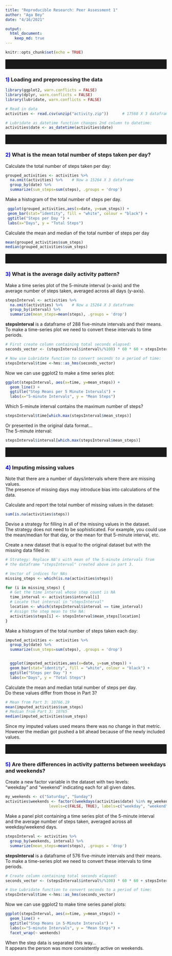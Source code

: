 ```yaml
---
title: "Reproducible Research: Peer Assessment 1"
author: "Aga Bey"
date: "4/16/2021"

output: 
  html_document:
    keep_md: true
---
```


```r
knitr::opts_chunk$set(echo = TRUE)
```
<hr style="height:30px">
<font color="blue"><h3>1)</font> Loading and preprocessing the data</h3>


```r
library(ggplot2, warn.conflicts = FALSE)
library(dplyr, warn.conflicts = FALSE)
library(lubridate, warn.conflicts = FALSE)

# Read in data
activities <- read.csv(unzip("activity.zip"))      # 17568 X 3 dataframe

# Lubridate as_datetime function changes 2nd column to datetime:
activities$date <- as_datetime(activities$date) 


```
<hr style="height:30px">
<font color="blue"><h3>2)</font> What is the mean total number of steps taken per day?</h3>

<p>Calculate the total number of steps taken per day:   


```r
grouped_activities <- activities %>% 
  na.omit(activities) %>%    # Now a 15264 X 3 dataframe
  group_by(date) %>%
  summarize(sum_steps=sum(steps), .groups = 'drop') 
```

Make a histogram of the total number of steps per day.       

 ```r
  ggplot(grouped_activities,aes(x=date, y=sum_steps)) + 
  geom_bar(stat="identity", fill = "white", colour = "black") +
  ggtitle("Steps per Day ") +
  labs(x="Days", y = "Total Steps")
```

<p>
Calculate the mean and median of the total number of steps per day

 ```r
mean(grouped_activities$sum_steps)
median(grouped_activities$sum_steps)
```
<hr style="height:30px">
<font color="blue"><h3>3)</font> What is the average daily activity pattern?</h3>
Make a time series plot of the 5-minute interval (x-axis) and the    
average number of steps taken, averaged across all days (y-axis).

```r
stepsInterval <- activities %>%
  na.omit(activities) %>%    # Now a 15264 X 3 dataframe
  group_by(interval) %>%
  summarize(mean_steps=mean(steps), .groups = 'drop') 
```

**stepsInterval** is a dataframe of 288 five-minute intervals and their means.   
To make a time-series plot we need to convert these intervals to time periods.

```r

# First create column containing total seconds elapsed:
seconds_vector <- (stepsInterval$interval%/%100) * 60 * 60 + stepsInterval$interval%%100 *60

# Now use Lubridate function to convert seconds to a period of time:
stepsInterval$time <-hms::as_hms(seconds_vector)

```
Now we can use ggplot2 to make a time series plot:

```r


ggplot(stepsInterval, aes(x=time, y=mean_steps)) + 
  geom_line() +
  ggtitle("Step Means per 5 Minute Intervals") +
  labs(x="5-minute Intervals", y = "Mean Steps")

```

Which 5-minute interval contains the maximum number of steps?

```r
stepsInterval$time[which.max(stepsInterval$mean_steps)]
```

Or presented in the original data format...  
The 5-minute interval:

```r
stepsInterval$interval[which.max(stepsInterval$mean_steps)]

```



<hr style="height:30px">
<font color="blue"><h3>4)</font> Imputing missing values</h3>

Note that there are a number of days/intervals where there are missing values.  
The presence of missing days may introduce bias into calculations of the data.


<p>
Calculate and report the total number of missing values in the dataset:
</p>
```r
sum(is.na(activities$steps)) 
```


Devise a strategy for filling in all of the missing values in the dataset.  
The strategy does not need to be sophisticated. For example, you could use  
the mean/median for that day, or the mean for that 5-minute interval, etc.

Create a new dataset that is equal to the original dataset but with the missing data filled in:


```r

# Strategy: Replace NA's with mean of the 5-minute intervals from
# the dataframe "stepsInterval" created above in part 3.

# Vector of indices for NAs
missing_steps <- which(is.na(activities$steps)) 

for (i in missing_steps) {
  # Get the time interval whose step count is NA
  time_interval <- activities$interval[i]
  # Locate that interval in "stepsInterval"
  location <- which(stepsInterval$interval == time_interval)
  # Assign the step mean to the NA:
  activities$steps[i] <- stepsInterval$mean_steps[location]
}
```

Make a histogram of the total number of steps taken each day: 

```r
imputed_activities <- activities %>% 
  group_by(date) %>%
  summarize(sum_steps=sum(steps), .groups = 'drop')


  ggplot(imputed_activities,aes(x=date, y=sum_steps)) + 
  geom_bar(stat="identity", fill = "white", colour = "black") +
  ggtitle("Steps per Day ") +
  labs(x="Days", y = "Total Steps")
```

Calculate the mean and median total number of steps per day.  
Do these values differ from those in Part 3?

```r

# Mean from Part 3: 10766.19
mean(imputed_activities$sum_steps)
# Median from Part 3: 10765
median(imputed_activities$sum_steps)
```

Since my imputed values used means there was no change in that metric.  
However the median got pushed a bit ahead because of the  newly included values.


<hr style="height:30px">
<font color="blue"><h3>5)</font> Are there differences in activity patterns between weekdays and weekends?</h3>

Create a new factor variable in the dataset with two levels:  
"weekday" and "weekend" indicating each for all given dates.


```r
my_weekends <- c("Saturday", "Sunday")
activities$weekends <- factor((weekdays(activities$date) %in% my_weekends), 
                   levels=c(FALSE, TRUE), labels=c("weekday", "weekend"))
```

Make a panel plot containing a time series plot of the 5-minute interval  
and the average number of steps taken, averaged across all weekday/weekend days. 

```r
stepsInterval <- activities %>%
  group_by(weekends, interval) %>%
  summarize(mean_steps=mean(steps), .groups = 'drop') 

```

**stepsInterval** is a dataframe of 576 five-minute intervals and their means.   
To make a time-series plot we need to convert these intervals to time periods.


```r
# Create column containing total seconds elapsed:
seconds_vector <- (stepsInterval$interval%/%100) * 60 * 60 + stepsInterval$interval%%100 *60

# Use Lubridate function to convert seconds to a period of time:
stepsInterval$time <-hms::as_hms(seconds_vector)
```

Now we can use ggplot2 to make time series panel plots:

```r
ggplot(stepsInterval, aes(x=time, y=mean_steps)) + 
  geom_line() +
  ggtitle("Step Means in 5-Minute Intervals") +
  labs(x="5-minute Intervals", y = "Mean Steps") +
  facet_wrap(~ weekends)
```

When the step data is separated this way...  
It appears the person was more consistently active on weekends.

